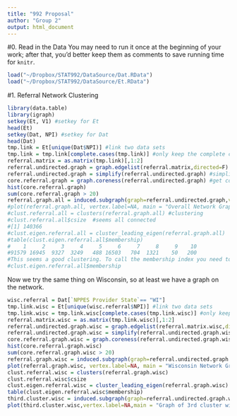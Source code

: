 ```yaml
---
title: "992 Proposal"
author: "Group 2"
output: html_document
---
```


#0. Read in the Data
You may need to run it once at the beginning of your work; after that, you'd better keep them as comments to save running time for `knitr`.

```r
load("~/Dropbox/STAT992/DataSource/Dat.RData")
load("~/Dropbox/STAT992/DataSource/Et.RData")
```

#1. Referral Network Clustering

```r
library(data.table)
library(igraph)
setkey(Et, V1) #setkey for Et
head(Et)
setkey(Dat, NPI) #setkey for Dat
head(Dat)
tmp.link = Et[unique(Dat$NPI)] #link two data sets
tmp.link = tmp.link[complete.cases(tmp.link)] #only keep the complete cases
referral.matrix = as.matrix(tmp.link)[,1:2]
referral.undirected.graph = graph.edgelist(referral.matrix,directed=F)
referral.undirected.graph = simplify(referral.undirected.graph) #simplify the graph
core.referral.graph = graph.coreness(referral.undirected.graph) #get core
hist(core.referral.graph)
sum(core.referral.graph > 20)
referral.graph.all = induced.subgraph(graph=referral.undirected.graph,vids=V(referral.undirected.graph)[core.referral.graph>20])
#plot(referral.graph.all, vertex.label=NA, main = "Overall Network Graph") #Loooooong time to draw. Maybe we only focus on Wisconsin. In the following, to save your time, I "#" all the command lines and add the output.
#clust.referral.all = clusters(referral.graph.all) #clustering
#clust.referral.all$csize  #seems all connected
#[1] 140366
#clust.eigen.referral.all = cluster_leading_eigen(referral.graph.all)
#table(clust.eigen.referral.all$membership)
#    1     2     3     4     5     6     7     8     9    10 
#91579 16945  9327  3249   488 16503   704  1321    50   200 
#This seems a good clustering. To call the membership index you need to use the following command
#clust.eigen.referral.all$membership
```

Now we try the same thing on Wisconsin, so at least we have a graph on the network.

```r
wisc.referral = Dat[`NPPES Provider State`== "WI"]
tmp.link.wisc = Et[unique(wisc.referral$NPI)] #link two data sets
tmp.link.wisc = tmp.link.wisc[complete.cases(tmp.link.wisc)] #only keep the complete cases
referral.matrix.wisc = as.matrix(tmp.link.wisc)[,1:2]
referral.undirected.graph.wisc = graph.edgelist(referral.matrix.wisc,directed=F)
referral.undirected.graph.wisc = simplify(referral.undirected.graph.wisc) #simplify the graph
core.referral.graph.wisc = graph.coreness(referral.undirected.graph.wisc) #get core
hist(core.referral.graph.wisc)
sum(core.referral.graph.wisc > 20)
referral.graph.wisc = induced.subgraph(graph=referral.undirected.graph.wisc,vids=V(referral.undirected.graph.wisc)[core.referral.graph.wisc>20])
plot(referral.graph.wisc, vertex.label=NA, main = "Wisconsin Network Graph")
clust.referral.wisc = clusters(referral.graph.wisc) 
clust.referral.wisc$csize
clust.eigen.referral.wisc = cluster_leading_eigen(referral.graph.wisc)
table(clust.eigen.referral.wisc$membership)
third.cluster.wisc = induced.subgraph(graph=referral.undirected.graph.wisc,vids=(clust.eigen.referral.wisc$membership==3))
plot(third.cluster.wisc,vertex.label=NA,main = "Graph of 3rd cluster within WI")
```

```r




```
